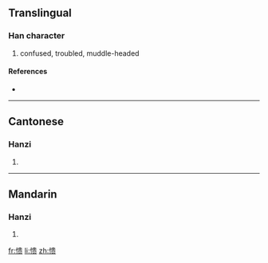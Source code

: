 {{also|憒}}
==Translingual==

===Han character===
{{Han char|rn=61|rad=心|as=09|sn=12|four=|canj=心中一人 (PLMO)}}

# confused, troubled, muddle-headed

====References====
* {{Han ref|kx=0396.071|hdz=42328.060|uh=6126|ud=24870}}

----

==Cantonese==

===Hanzi===
{{yue-hanzi|jyut=|y=kui2|tra=憒}}

# {{defn|Cantonese}}

----

==Mandarin==

===Hanzi===
{{cmn-hanzi|tra=憒|pin=[[kuì]] ([[kui4]])|wg=k'uei<sup>4</sup>}}

# {{defn|Mandarin}}

[[fr:愦]]
[[li:愦]]
[[zh:愦]]
